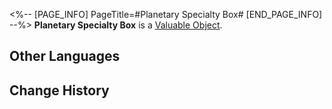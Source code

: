 <%-- [PAGE_INFO]
PageTitle=#Planetary Specialty Box#
[END_PAGE_INFO] --%>
{{Item Infobox
|id          = 300055
|image       = Item Planetary Specialty Box.png{{subst:void|<!--$UPLOAD:<<SpriteOutput/ItemFigures/300041.png>-<Item Planetary Specialty Box.png>-<Item Icons>>-->}}
|type        = Valuable Object
|invCategory = Valuables
|rarity      = 3
|effect      = 
|description = The Cosmos is full of peculiarities. This box contains specialties from various planets. Open it. You might find something you need inside.
}}
'''Planetary Specialty Box''' is a [[Valuable Object]].

==Other Languages==
{{Other Languages
|en   = Planetary Specialty Box
|zhs  = 星球特产箱
|zht  = 星球特產箱
|ja   = 天体特産箱
|ko   = 행성 특산품 상자
|es   = Caja de especialidades planetarias
|fr   = Boîte de spécialités planétaires
|ru   = Шкатулка планетарных редкостей
|th   = เซ็ตของฝากดวงดาว
|vi   = Rương Đặc Sản Hành Tinh
|de   = Planetare Spezialkiste
|id   = Planetary Specialty Box
|pt   = Caixa de Especialidade Planetária
}}

==Change History==
{{Change History|3.0}}